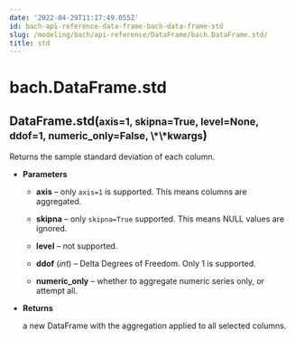 ```yaml
---
date: '2022-04-29T11:17:49.055Z'
id: bach-api-reference-data-frame-bach-data-frame-std
slug: /modeling/bach/api-reference/DataFrame/bach.DataFrame.std/
title: std
---
```


# bach.DataFrame.std

<div class="method">
<h2 class="signature-class"><span class="additional-name">DataFrame.</span><span class="name">std(</span><small class="parameter-list"><span class="parameter" id="axis">axis=1</span>, <span class="parameter" id="skipna">skipna=True</span>, <span class="parameter" id="level">level=None</span>, <span class="parameter" id="ddof">ddof=1</span>, <span class="parameter" id="numeric_only">numeric_only=False</span>, <span class="parameter" id="**">\*\*kwargs</span></small>)</h2>


<div class="content">

Returns the sample standard deviation of each column.


* **Parameters**

    
    * **axis** – only `axis=1` is supported. This means columns are aggregated.


    * **skipna** – only `skipna=True` supported. This means NULL values are ignored.


    * **level** – not supported.


    * **ddof** (*int*) – Delta Degrees of Freedom. Only 1 is supported.


    * **numeric_only** – whether to aggregate numeric series only, or attempt all.



* **Returns**

    a new DataFrame with the aggregation applied to all selected columns.



</div>

</div>
